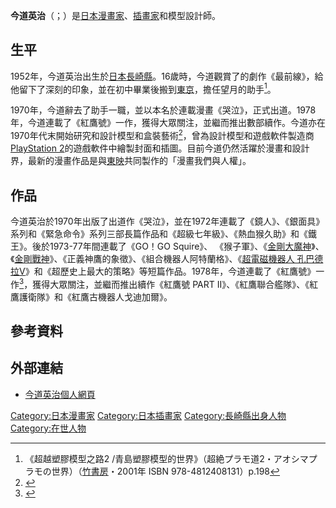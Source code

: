 {{noteTA|G1=Anime}}
{{Infobox comics creator
| 名稱 = 今道英治
| 外文名 = 
| 外文 = 
| 圖片 =
| 圖片尺寸 = 
| 圖片簡介 = 
| 本名 = 
| 日文名稱 = 今道 英治
| 平假名 = いまみち えいじ
| 羅馬拼音 = Imamichi Eiji
| 筆名 = 
| 出生日期 = 1952年
| 出生地點 = {{flag|Japan|1952}}[[長崎縣|長崎縣]]<ref name=intro>{{Cite web |url=http://www.ab.cyberhome.ne.jp/~morchan/newpage2.htm |title=今道英治個人簡介 |access-date=2021-01-14 |archive-date=2016-06-24 |archive-url=https://web.archive.org/web/20160624131141/http://www.ab.cyberhome.ne.jp/~morchan/newpage2.htm }}</ref>
| 逝世日期 = 
| 逝世地點 = 
| 國籍 = {{JPN}}
| 職業 = [[漫畫家|漫畫家]]
| 稱號 = 
| 活動開始 = 
| 活動結束 =
| 類型 = [[漫畫|漫畫]]
| 代表作 = 《紅鷹號》系列
| 合作人 = 
| 配偶 = 
| 兒女 = 
| 親屬 = 
| 獎項 = 
| 簽名 =
| 網站 = 
}} 
'''今道英治'''（{{jpn|j=今道 英治 (いまみち えいじ)}}；{{bd|1952年|}}）是[[日本|日本]][[漫畫家|漫畫家]]、[[插畫家|插畫家]]和模型設計師。

== 生平 ==
1952年，今道英治出生於[[日本|日本]][[長崎縣|長崎縣]]。16歲時，今道觀賞了{{link-ja|望月三起也|望月三起也}}的劇作《最前線》，給他留下了深刻的印象，並在初中畢業後搬到[[東京|東京]]，擔任望月的助手<ref>《超越塑膠模型之路2 /青島塑膠模型的世界》（超絶プラモ道2・アオシマプラモの世界）（[[竹書房|竹書房]]・2001年 ISBN 978-4812408131）p.198</ref>。 

1970年，今道辭去了助手一職，並以本名於{{link-ja|別冊少年Sunday|別冊少年サンデー}}連載漫畫《哭泣》，正式出道{{R|intro}}。1978年，今道連載了《紅鷹號》一作，獲得大眾關注，並繼而推出數部續作。今道亦在1970年代末開始研究和設計模型和盒裝藝術<ref>{{Cite web |url=http://www.ab.cyberhome.ne.jp/~morchan/newpage7.htm |title=今道英治官方網頁模型製作簡介 |accessdate=2021-01-14 |archive-date=2016-06-29 |archive-url=https://web.archive.org/web/20160629180704/http://www.ab.cyberhome.ne.jp/~morchan/newpage7.htm |dead-url=no }}</ref>，曾為{{link-ja|青島文化教材社|青島文化教材社}}設計模型和遊戲軟件製造商[[PlayStation_2|PlayStation 2]]的遊戲軟件中繪製封面和插圖{{R|intro}}。目前今道仍然活躍於漫畫和設計界，最新的漫畫作品是與[[東映|東映]]共同製作的「漫畫我們與人權」{{R|intro}}。 

== 作品 ==
今道英治於1970年出版了出道作《哭泣》，並在1972年連載了《鏡人》、《銀面具》系列和《緊急命令》系列三部長篇作品和《超級七年級》、《熱血猴久助》和《鐵王》。後於1973-77年間連載了《GO！GO Squire》、
《猴子軍》、《[[金剛大魔神|金剛大魔神]]》、《[[金剛戰神|金剛戰神]]》、《正義神鷹的象徵》、《組合機器人阿特蘭格》、《[[超電磁機器人_孔巴德拉V|超電磁機器人 孔巴德拉V]]》和《超歷史上最大的策略》等短篇作品。1978年，今道連載了《紅鷹號》一作<ref>{{Cite web |url=https://www.amazon.co.jp/ |title=Amazon產品資料 |accessdate=2021-01-14 |archive-date=2020-07-01 |archive-url=https://web.archive.org/web/20200701210546/https://www.amazon.co.jp/ |dead-url=no }}</ref>，獲得大眾關注，並繼而推出續作《紅鷹號 PART II》、《紅鷹聯合艦隊》、《紅鷹護衛隊》和《紅鷹古機器人戈迪加爾》。

== 參考資料 ==
{{RefList}} 

== 外部連結 ==
* [http://www.ab.cyberhome.ne.jp/~morchan/ 今道英治個人網頁] {{Wayback|url=http://www.ab.cyberhome.ne.jp/~morchan/ |date=20200218053857 }}

[[Category:日本漫畫家|Category:日本漫畫家]]
[[Category:日本插畫家|Category:日本插畫家]]
[[Category:長崎縣出身人物|Category:長崎縣出身人物]]
[[Category:在世人物|Category:在世人物]]
